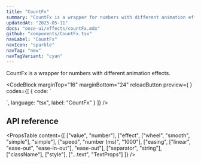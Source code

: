 ```yaml
---
title: "CountFx"
summary: "CountFx is a wrapper for numbers with different animation effects."
updatedAt: "2025-05-11"
docs: "once-ui/effects/countFx.mdx"
github: "components/CountFx.tsx"
navLabel: "CountFx"
navIcon: "sparkle"
navTag: "new"
navTagVariant: "cyan"
---
```


CountFx is a wrapper for numbers with different animation effects.

<CodeBlock
  marginTop="16"
  marginBottom="24"
  reloadButton
  preview={
    <CountFxExample />
  }
  codes={[
    {
      code:
`<CountFx
    variant="display-strong-m"
    value={1234}
    speed={5000}
    effect="wheel"
    easing="ease-out"
/>

<CountFx
    variant="display-strong-m"
    value={1234}
    speed={5000}
    effect="smooth"
    easing="ease-out"
/>

<CountFx
    variant="display-strong-m"
    value={1234}
    speed={5000}
    separator=","
    effect="simple"
    easing="ease-out"
/>`,
      language: "tsx",
      label: "CountFx"
    }
  ]}
/>

## API reference

<PropsTable
  content={[
    ["value", "number"],
    ["effect", ["wheel", "smooth", "simple"], "simple"],
    ["speed", "number (ms)", "1000"],
    ["easing", ["linear", "ease-out", "ease-in-out"], "ease-out"],
    ["separator", "string"],
    ["className"],
    ["style"],
    ["...text", "TextProps"]
  ]}
/>